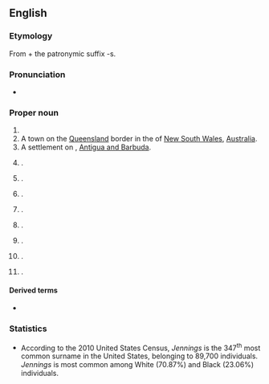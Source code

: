 ==English==
{{wp|Jennings (disambiguation)|Jennings}}

===Etymology===
From {{m|en|Jenning}} + the patronymic suffix -s.

===Pronunciation===
* {{IPA|en|/ˈdʒɛnɪŋz/}}

===Proper noun===
{{en-proper noun}}

# {{surname|en|A=An English [[patronymic]]|from=given names}}
# A town on the [[Queensland]] border in the {{w|Northern Tablelands}} of [[New South Wales]], [[Australia]].
# A settlement on {{l|en|Antigua}}, [[Antigua and Barbuda]].
# {{place|en|town|co/Hamilton County|s/Florida|c/USA}}.
# {{place|en|small city|co/Decatur County|s/Kansas|c/USA}}.
# {{place|en|city/parish seat|par/Jefferson Davis Parish|s/Louisiana|c/USA}}.
# {{place|en|unincorporated community|co/Anne Arundel County|s/Maryland|c/USA}}.
# {{place|en|census-designated place|co/Garrett County|s/Maryland}}.
# {{place|en|city|co/St. Louis County|s/Missouri|c/USA}}.
# {{place|en|town|co/Pawnee County|s/Oklahoma|c/USA}}.
# {{place|en|unincorporated community|co/Oneida County|s/Wisconsin|c/USA}}.

====Derived terms====
* {{l|en|Jennings County}}

===Statistics===
* According to the 2010 United States Census, ''Jennings'' is the 347<sup>th</sup> most common surname in the United States, belonging to 89,700 individuals. ''Jennings'' is most common among White (70.87%) and Black (23.06%) individuals.

{{topics|en|New South Wales|Antigua and Barbuda|Florida, USA|Kansas, USA|Louisiana, USA|Maryland, USA|Missouri, USA|Oklahoma, USA|Wisconsin, USA}}